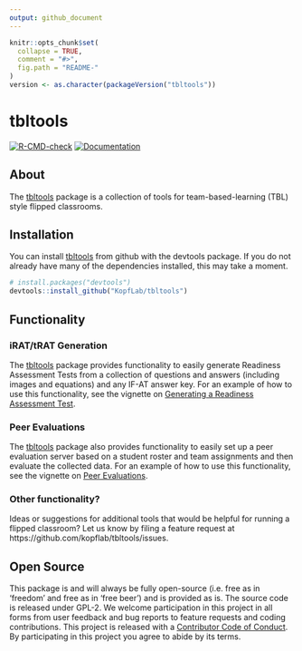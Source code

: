 ```yaml
---
output: github_document
---
```


<!-- README.md is generated from README.Rmd. Please edit that file -->

```r
knitr::opts_chunk$set(
  collapse = TRUE,
  comment = "#>",
  fig.path = "README-"
)
version <- as.character(packageVersion("tbltools"))
```

# tbltools

<!-- badges: start -->
[![R-CMD-check](https://github.com/KopfLab/tbltools/actions/workflows/R-CMD-check.yaml/badge.svg)](https://github.com/KopfLab/tbltools/actions/workflows/R-CMD-check.yaml)
[![Documentation](https://img.shields.io/badge/docs-online-green.svg)](https://kopflab.github.io/tbltools/reference/)
<!-- badges: end -->

## About

The [tbltools](https://kopflab.github.io/tbltools/) package is a collection of tools for team-based-learning (TBL) style flipped classrooms. 

## Installation

You can install [tbltools](https://kopflab.github.io/tbltools/) from github with the devtools package. If you do not already have many of the dependencies installed, this may take a moment.

```r
# install.packages("devtools") 
devtools::install_github("KopfLab/tbltools")
```

## Functionality

### iRAT/tRAT Generation

The [tbltools](https://kopflab.github.io/tbltools/) package provides functionality to easily generate Readiness Assessment Tests from a collection of questions and answers (including images and equations) and any IF-AT answer key. For an example of how to use this functionality, see the vignette on [Generating a Readiness Assessment Test](https://kopflab.github.io/tbltools/articles/assessment_tests.html).

### Peer Evaluations

The [tbltools](https://kopflab.github.io/tbltools/) package also provides functionality to easily set up a peer evaluation server based on a student roster and team assignments and then evaluate the collected data. For an example of how to use this functionality, see the vignette on [Peer Evaluations](https://kopflab.github.io/tbltools/articles/peer_evaluations.html).

### Other functionality?

Ideas or suggestions for additional tools that would be helpful for running a flipped classroom? Let us know by filing a feature request at https://github.com/kopflab/tbltools/issues.

## Open Source

This package is and will always be fully open-source (i.e. free as in 'freedom' and free as in 'free beer') and is provided as is. The source code is released under GPL-2. We welcome participation in this project in all forms from user feedback and bug reports to feature requests and coding contributions. This project is released with a [Contributor Code of Conduct](CONDUCT.md). By participating in this project you agree to abide by its terms.
